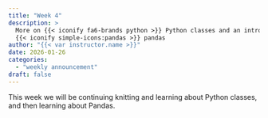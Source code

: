 ```yaml
---
title: "Week 4"
description: >
  More on {{< iconify fa6-brands python >}} Python classes and an introduction
  {{< iconify simple-icons:pandas >}} pandas
author: "{{< var instructor.name >}}"
date: 2026-01-26
categories:
  - "weekly announcement"
draft: false
---
```


This week we will be continuing knitting and learning about Python classes, and then learning about Pandas.
